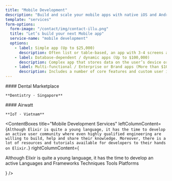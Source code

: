 ```yaml
---
title: "Mobile Development"
description: "Build and scale your mobile apps with native iOS and Android development. Expert team delivering high-quality mobile solutions."
template: "services"
form-options:
  form-image: "/contact/img/contact-illu.png"
  title: "Let’s build your next Mobile app"
  service-name: "mobile development"
  options:
    - label: Simple app (Up to $25,000)
      description: Often list or table-based, an app with 3-4 screens and one primary function. It displays a relatively simple collection of information and doesn’t store any data.
    - label: Database-dependent / dynamic apps (Up to $100,000)
      description: Complex app that stores data on the user’s device or a remote server. It may require users to register, allow them to find, input, and display data, sync data between multiple devices, connect to remote online web services, etc.
    - label: Multi-functional / Enterprise or Brand apps (More than $100,000)
      description: Includes a number of core features and custom user interface assist with a business activity. Such apps usually require the use of extensive databases, advanced UI, and commerce integration.
---
```


<Flex className="flex-col md:flex-row">
  <Project colored background="dark" href="/work/dental-marketplace" image="/images/services/mobile-development/dental-marketplace.png" imageAlt="Dentistry Marketplace logo">
    #### Dental Marketplace
    
    **Dentistry · Singapore**
  </Project>
  <Project colored background="white-blue" href="/work/airwatt" image="/images/services/mobile-development/airwatt.png" imageAlt="Airwatt landing logo">
    #### Airwatt
    
    **IoT · Vietnam**
  </Project>
</Flex>

<ContentBoxes
  title="Mobile Development Services"
  leftColumnContent={`
  Although Elixir is quite a young language, it has the time to develop an active user community where even highly qualified engineering are willing to build, help and share their knowledge. Moreover, there is a lot of resources and tutorials available for developers to their hands on Elixir.
  `}
  rightColumnContent={
    <div>
  Although Elixir is quite a young language, it has the time to develop an active 
  <ColumnsList>
      <ListItem>Languages and Frameworks</ListItem>
      <ListItem>Techniques</ListItem>
      <ListItem>Tools</ListItem>
      <ListItem>Platforms</ListItem>
    </ColumnsList>
  </div>
  }
/>